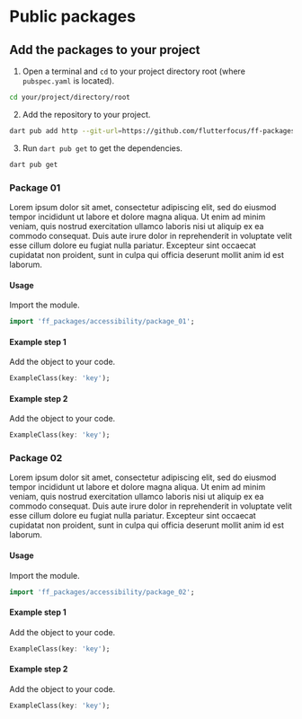 # Public packages

## Add the packages to your project

1. Open a terminal and `cd` to your project directory root (where `pubspec.yaml` is located).
```bash
cd your/project/directory/root
```

2. Add the repository to your project.
```bash
dart pub add http --git-url=https://github.com/flutterfocus/ff-packages--git-ref=main
```

3. Run `dart pub get` to get the dependencies.
```bash
dart pub get
```

### Package 01
Lorem ipsum dolor sit amet, consectetur adipiscing elit, sed do eiusmod tempor incididunt ut labore et dolore magna aliqua. Ut enim ad minim veniam, quis nostrud exercitation ullamco laboris nisi ut aliquip ex ea commodo consequat. Duis aute irure dolor in reprehenderit in voluptate velit esse cillum dolore eu fugiat nulla pariatur. Excepteur sint occaecat cupidatat non proident, sunt in culpa qui officia deserunt mollit anim id est laborum.

#### Usage

Import the module. 
```dart
import 'ff_packages/accessibility/package_01';
```

#### Example step 1
Add the object to your code.
```dart
ExampleClass(key: 'key');
```

#### Example step 2
Add the object to your code.
```dart
ExampleClass(key: 'key');
```

### Package 02

Lorem ipsum dolor sit amet, consectetur adipiscing elit, sed do eiusmod tempor incididunt ut labore et dolore magna aliqua. Ut enim ad minim veniam, quis nostrud exercitation ullamco laboris nisi ut aliquip ex ea commodo consequat. Duis aute irure dolor in reprehenderit in voluptate velit esse cillum dolore eu fugiat nulla pariatur. Excepteur sint occaecat cupidatat non proident, sunt in culpa qui officia deserunt mollit anim id est laborum.

#### Usage

Import the module. 
```dart
import 'ff_packages/accessibility/package_02';
```
#### Example step 1
Add the object to your code.
```dart
ExampleClass(key: 'key');
```

#### Example step 2
Add the object to your code.
```dart
ExampleClass(key: 'key');
```